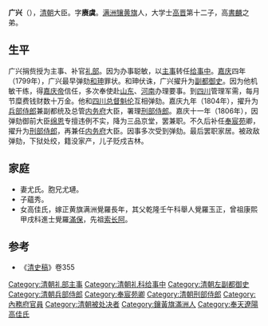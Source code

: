 '''广兴'''（{{bd|18世纪||1808年|catIdx=G}}），[[清朝|清朝]]大臣。字'''赓虞'''。[[满洲镶黄旗|满洲镶黄旗]]人，大学士[[高晋|高晋]]第十二子，高[[書麟|書麟]]之弟。

==生平==
广兴捐赀授为主事、补官[[礼部|礼部]]。因为办事聪敏，以[[主事|主事]]转任[[给事中|给事中]]。[[嘉庆|嘉庆]]四年（1799年），广兴最早弹劾[[和珅|和珅]]罪状。和珅伏诛，广兴擢升为[[副都御史|副都御史]]。因为他机敏干练，得[[嘉庆帝|嘉庆帝]]信任，多次奉使赴[[山东|山东]]、[[河南|河南]]办理要事。到[[四川|四川]]管理军需，每月节糜费钱财数十万金。他和[[四川总督|四川总督]][[魁伦|魁伦]]互相弹劾。嘉庆九年（1804年），擢升为[[兵部侍郎|兵部侍郎]]兼副都统及总管[[内务府|内务府]]大臣，署理[[刑部侍郎|刑部侍郎]]。嘉庆十一年（1806年），因弹劾御前大臣[[绵恩|绵恩]]专擅违例不实，降为三品京堂，罢兼职。不久后补任[[奉宸苑|奉宸苑]]卿，擢升为[[刑部侍郎|刑部侍郎]]，再兼任[[内务府|内务府]]大臣。因事多次受到弹劾。最后罢职家居。被政敌弹劾，下狱处绞，籍没家产，儿子贬戍吉林。

==家庭==
*妻尤氏。胞兄尤璉。
*子蘊秀。
*女高佳氏，嫁正黄旗满洲覺羅長年，其父乾隆壬午科舉人覺羅玉正，曾祖康熙甲戌科進士覺羅[[滿保|滿保]]，先祖[[索长阿|索长阿]]。

==参考==
*《[[清史稿|清史稿]]》卷355

{{DEFAULTSORT:G}}
[[Category:清朝礼部主事|Category:清朝礼部主事]]
[[Category:清朝礼科给事中|Category:清朝礼科给事中]]
[[Category:清朝左副都御史|Category:清朝左副都御史]]
[[Category:清朝兵部侍郎|Category:清朝兵部侍郎]]
[[Category:奉宸苑卿|Category:奉宸苑卿]]
[[Category:清朝刑部侍郎|Category:清朝刑部侍郎]]
[[Category:內務府官員|Category:內務府官員]]
[[Category:清朝被处决者|Category:清朝被处决者]]
[[Category:鑲黃旗滿洲人|Category:鑲黃旗滿洲人]]
[[Category:奉天遼陽高佳氏|Category:奉天遼陽高佳氏]]